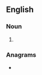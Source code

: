 ==English==

===Noun===
{{head|en|noun plural form}}

# {{plural of|preceptor|lang=en}}

===Anagrams===
* {{anagrams|en|perceptors}}